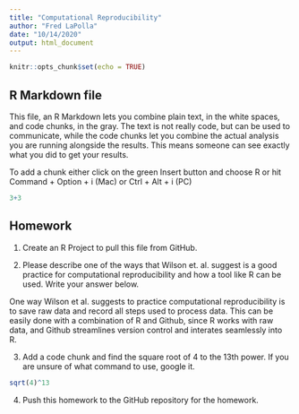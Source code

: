 ```yaml
---
title: "Computational Reproducibility"
author: "Fred LaPolla"
date: "10/14/2020"
output: html_document
---
```


```r
knitr::opts_chunk$set(echo = TRUE)
```

## R Markdown file

This file, an R Markdown lets you combine plain text, in the white spaces, and code chunks, in the gray. The text is not really code, but can be used to communicate, while the code chunks let you combine the actual analysis you are running alongside the results. This means someone can see exactly what you did to get your results.

To add a chunk either click on the green Insert button and choose R or hit Command + Option + i (Mac) or Ctrl + Alt + i (PC)

```r
3+3
```

## Homework

1) Create an R Project to pull this file from GitHub. 

2) Please describe one of the ways that Wilson et. al. suggest is a good practice for computational reproducibility and how a tool like R can be used. Write your answer below.

One way Wilson et al. suggests to practice computational reproducibility is to save raw data and record all steps used to process data. This can be easily done with a combination of R and Github, since R works with raw data, and Github streamlines version control and interates seamlessly into R. 

3) Add a code chunk and find the square root of 4 to the 13th power. If you are unsure of what command to use, google it. 

```r
sqrt(4)^13
```

4) Push this homework to the GitHub repository for the homework. 






